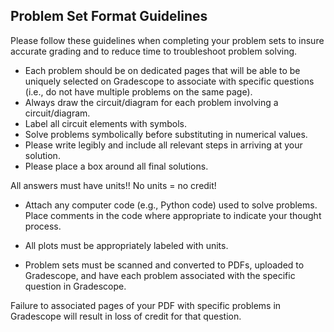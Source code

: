 ## Problem Set Format Guidelines

Please follow these guidelines when completing your problem sets to insure accurate grading and to reduce time to troubleshoot problem solving.

* Each problem should be on dedicated pages that will be able to be uniquely selected on Gradescope to associate with specific questions (i.e., do not have multiple problems on the same page).
* Always draw the circuit/diagram for each problem involving a circuit/diagram.
* Label all circuit elements with symbols.  
* Solve problems symbolically before substituting in numerical values.
* Please write legibly and include all relevant steps in arriving at your solution.
* Please place a box around all final solutions.

::: callout-important
All answers must have units!!  No units = no credit!
:::

* Attach any computer code (e.g., Python code) used to solve problems.  Place comments in the code where appropriate to indicate your thought process.
* All plots must be appropriately labeled with units.

* Problem sets must be scanned and converted to PDFs, uploaded to Gradescope, and have each problem associated with the specific question in Gradescope.

::: callout-warning
Failure to associated pages of your PDF with specific problems in Gradescope will result in loss of credit for that question.
:::
